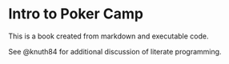 # Intro to Poker Camp

This is a book created from markdown and executable code.

See @knuth84 for additional discussion of literate programming.
